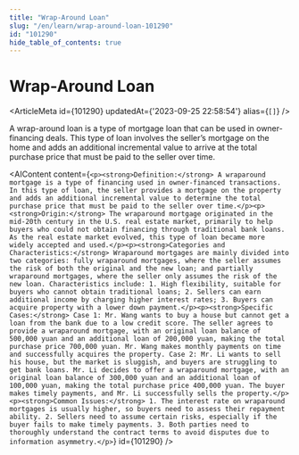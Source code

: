 ```yaml
---
title: "Wrap-Around Loan"
slug: "/en/learn/wrap-around-loan-101290"
id: "101290"
hide_table_of_contents: true
---
```



# Wrap-Around Loan

<ArticleMeta id={101290} updatedAt={'2023-09-25 22:58:54'} alias={`[]`} />
<div className='border-solid border-b border-t-0 my-4 border-[var(--ifm-color-gray-300)]' />

A wrap-around loan is a type of mortgage loan that can be used in owner-financing deals. This type of loan involves the seller’s mortgage on the home and adds an additional incremental value to arrive at the total purchase price that must be paid to the seller over time.

<AIContent content={`<p><strong>Definition:</strong> A wraparound mortgage is a type of financing used in owner-financed transactions. In this type of loan, the seller provides a mortgage on the property and adds an additional incremental value to determine the total purchase price that must be paid to the seller over time.</p><p><strong>Origin:</strong> The wraparound mortgage originated in the mid-20th century in the U.S. real estate market, primarily to help buyers who could not obtain financing through traditional bank loans. As the real estate market evolved, this type of loan became more widely accepted and used.</p><p><strong>Categories and Characteristics:</strong> Wraparound mortgages are mainly divided into two categories: fully wraparound mortgages, where the seller assumes the risk of both the original and the new loan; and partially wraparound mortgages, where the seller only assumes the risk of the new loan. Characteristics include: 1. High flexibility, suitable for buyers who cannot obtain traditional loans; 2. Sellers can earn additional income by charging higher interest rates; 3. Buyers can acquire property with a lower down payment.</p><p><strong>Specific Cases:</strong> Case 1: Mr. Wang wants to buy a house but cannot get a loan from the bank due to a low credit score. The seller agrees to provide a wraparound mortgage, with an original loan balance of 500,000 yuan and an additional loan of 200,000 yuan, making the total purchase price 700,000 yuan. Mr. Wang makes monthly payments on time and successfully acquires the property. Case 2: Mr. Li wants to sell his house, but the market is sluggish, and buyers are struggling to get bank loans. Mr. Li decides to offer a wraparound mortgage, with an original loan balance of 300,000 yuan and an additional loan of 100,000 yuan, making the total purchase price 400,000 yuan. The buyer makes timely payments, and Mr. Li successfully sells the property.</p><p><strong>Common Issues:</strong> 1. The interest rate on wraparound mortgages is usually higher, so buyers need to assess their repayment ability. 2. Sellers need to assume certain risks, especially if the buyer fails to make timely payments. 3. Both parties need to thoroughly understand the contract terms to avoid disputes due to information asymmetry.</p>`} id={101290} />
